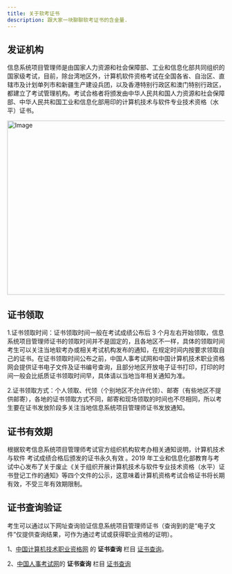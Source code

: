 ```yaml
---
title: 关于软考证书
description: 跟大家一块聊聊软考证书的含金量.
---
```


## 发证机构

信息系统项目管理师是由国家人力资源和社会保障部、工业和信息化部共同组织的国家级考试，目前，除台湾地区外，计算机软件资格考试在全国各省、自治区、直辖市及计划单列市和新疆生产建设兵团，以及香港特别行政区和澳门特别行政区，都建立了考试管理机构。考试合格者将颁发由中华人民共和国人力资源和社会保障部、中华人民共和国工业和信息化部用印的计算机技术与软件专业技术资格（水平）证书。

<Image
  src="/ruankao-certificates.jpg"
  width="750"
  height="404"
  alt="Image"
  priority={true}
/>

## 证书领取

1.证书领取时间：证书领取时间一般在考试成绩公布后 3 个月左右开始领取，信息系统项目管理师证书的领取时间并不是固定的，且各地区不一样，具体的领取时间考生可以关注当地软考办或相关考试机构发布的通知，在规定时间内按要求领取自己的证书。在证书领取时间公布之前，中国人事考试网和中国计算机技术职业资格网会提供证书电子文件及证书编号查询，且部分地区开放电子证书打印，打印的时间一般会比纸质证书领取时间早，具体请以当地当年相关通知为准。

2.证书领取方式：个人领取、代领（个别地区不允许代领）、邮寄（有些地区不提供邮寄），各地的证书领取方式不同，邮寄和现场领取的时间也不尽相同，所以考生要在证书发放阶段多关注当地信息系统项目管理师证书发放通知。

## 证书有效期

根据软考信息系统项目管理师考试官方组织机构软考办相关通知说明，计算机技术与软件 考试成绩合格后颁发的证书永久有效 。2019 年工业和信息化部教育与考试中心发布了关于废止《关于组织开展计算机技术与软件专业技术资格（水平）证书登记工作的通知》等四个文件的公示，这意味着计算机资格考试合格证书将长期有效，不受三年有效期限制。

## 证书查询验证

考生可以通过以下网址查询验证信息系统项目管理师证书（查询到的是“电子文件”仅提供查询结果，可作为通过考试或获得职业资格的证明）。

1、[中国计算机技术职业资格网](https://www.ruankao.org.cn/) 的 **证书查询** 栏目 [证书查询](https://query.ruankao.org.cn/certificate/main)。

2、[中国人事考试网](http://www.cpta.com.cn/)的 **证书查询** 栏目 [证书查询](http://www.cpta.com.cn/certQuery.html)
